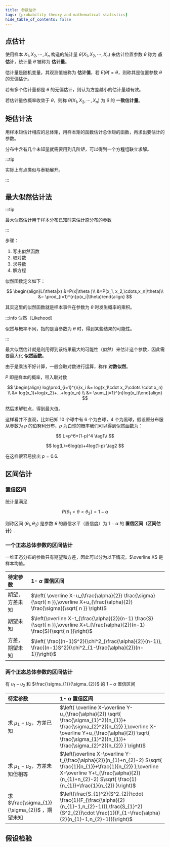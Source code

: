 ```yaml
---
title: 参数估计
tags: [probability theory and mathematical statistics]
hide_table_of_contents: false
---
```


## 点估计

使用样本 $X_{1},X_{2},\cdots,X_{n}$ 构造的统计量 $\hat{\theta}(X_{1},X_{2},\cdots,X_{n})$ 来估计位置参数 $\theta$ 称为 **点估计**，统计量 $\hat{\theta}$ 被称为 **估计量**。

估计量是随机变量，其观测值被称为 **估计值**，若 $E(\hat{\theta})=\theta$，则称其是位置参数 $\theta$ 的无偏估计。

若有多个估计量都是 $\theta$ 的无偏估计，则认为方差越小的估计量越有效。

若估计量依概率收敛于 $\theta$，则称 $\hat{\theta}(X_{1},X_{2},\cdots,X_{n})$ 为 $\theta$ 的 **一致估计量**。

## 矩估计法

用样本矩估计相应的总体矩，用样本矩的函数估计总体矩的函数，再求出要估计的参数。

分布中含有几个未知量就需要用到几阶矩，可以得到一个方程组联立求解。

:::tip

实际上有点类似与泰勒展开。

:::

## 最大似然估计法

:::tip

最大似然估计用于样本分布已知时来估计原分布的参数

:::

步骤：

1. 写出似然函数
2. 取对数
3. 求导数
4. 解方程

似然函数定义如下：

$$
\begin{align}L(\theta|x) &=P(x|\theta )\\
&=P(x_1, x_2,\cdots,x_n|\theta)\\
&= \prod_{i=1}^{n}p(x_i|\theta)\end{align}
$$

其实这里的似然函数就是样本事件在参数为 $\theta$ 时发生概率的乘积。

:::info 似然（Likehood）

似然与概率不同，指的是当参数为 $\theta$ 时，得到某些结果的可能性。

:::

最大似然估计就是利用得到该结果最大的可能性（似然）来估计这个参数，因此需要最大化 **似然函数**。

由于是乘法不好计算，一般会取对数进行运算，称作 **对数似然**。

$P$ 即是样本的概率，带入取对数

$$
\begin{align} 
log\prod_{i=1}^{n}x_i &= log(x_1\cdot x_2\cdots \cdot x_n) \\ &= log(x_1)+log(x_2)+...+log(x_n) \\ &= \sum_{j=1}^{n}log(x_i)\end{align}
$$

然后求解驻点，得到最大值。

这样看并不直观，比如已知 $10$ 个球中有 $6$ 个为白球，$4$ 个为黑球，假设原分布服从参数为 $p$ 的伯努利分布，$p$ 为白球的概率我们可以得到似然函数为：

$$
L=p^6*(1-p)^4 \tag1\\
$$

$$
log(L)=6log(p)+4log(1-p) \tag2
$$

在这样很容易接出 $p=0.6$.

## 区间估计

### 置信区间

统计量满足

$$
P\{ \theta_{1}<\theta<\theta_{2}\}=1-\alpha
$$

则称区间 $(\theta_{1},\theta_{2})$ 是参数 $\theta$ 的置信水平（置信度）为 $1-\alpha$ 的 **置信区间（区间估计）**.

### 一个正态总体参数的区间估计

一维正态分布的参数只有期望和方差，因此可以分为以下情况，$\overline X$ 是样本均值。

|  待定参数    |   1- $\alpha$ 置信区间   |
|:-----|:-----|
|  期望，方差未知    |  $\left( \overline X-u_{\frac{\alpha}{2}} \frac{\sigma}{\sqrt{ n }},\overline X+u_{\frac{\alpha}{2}} \frac{\sigma}{\sqrt{ n }} \right)$    |
|  期望未知    |  $\left(\overline X-t_{\frac{\alpha}{2}}(n-1) \frac{S}{\sqrt{ n }},\overline X+t_{\frac{\alpha}{2}}(n-1) \frac{S}{\sqrt{ n }}\right)$    |
|  方差，期望未知    | $\left( \frac{(n-1)S^2}{\chi^2_{\frac{\alpha}{2}}(n-1)}, \frac{(n-1)S^2}{\chi^2_{1-\frac{\alpha}{2}}(n-1)}\right)$     |

### 两个正态总体参数的区间估计

有 $u_{1}-u_{2}$ 和 $\frac{\sigma_{1}}{\sigma_{2}}$ 的 $1-\alpha$ 置信区间

|  待定参数    |   1- $\alpha$ 置信区间   |
|:-----|:-----|
|  求 $\mu_{1}-\mu_{2}$，方差已知    |  $\left( \overline X-\overline Y-u_{\frac{\alpha}{2}} \sqrt{ \frac{\sigma_{1}^2}{n_{1}}+ \frac{\sigma_{2}^2}{n_{2}} },\overline X-\overline Y+u_{\frac{\alpha}{2}} \sqrt{ \frac{\sigma_{1}^2}{n_{1}}+ \frac{\sigma_{2}^2}{n_{2}} } \right)$    |
|  求 $\mu_{1}-\mu_{2}$，方差未知但相等   |  $\left(\overline X-\overline Y-t_{\frac{\alpha}{2}}(n_{1}+n_{2}-2) S\sqrt{ \frac{1}{n_{1}}+\frac{1}{n_{2}} },\overline X-\overline Y+t_{\frac{\alpha}{2}}(n_{1}+n_{2}-2) S\sqrt{ \frac{1}{n_{1}}+\frac{1}{n_{2}} }\right)$    |
|  求 $\frac{\sigma_{1}}{\sigma_{2}}$ ，期望未知  | $\left(\frac{S_{1}^2}{S^2_{2}}\cdot \frac{1}{F_{\frac{\alpha}{2}(n_{1}-1,n_{2}-1)}},\frac{S_{1}^2}{S^2_{2}}\cdot \frac{1}{F_{1-\frac{\alpha}{2}(n_{1}-1,n_{2}-1)}}\right)$     |

##  假设检验

